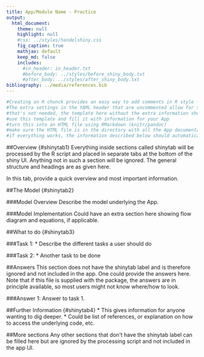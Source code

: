 ```yaml
---
title: App/Module Name - Practice
output:
  html_document:
    theme: null
    highlight: null
    #css: ../styles/handelshiny.css
    fig_caption: true
    mathjax: default 
    keep_md: false
    includes:
      #in_header: in_header.txt
      #before_body: ../styles/before_shiny_body.txt
      #after_body: ../styles/after_shiny_body.txt 
bibliography: ../media/references.bib
---
```



```r
#Creating an R chunck provides an easy way to add comments in R style - a bit trickier in Markdown itself
#The extra settings in the YAML header that are uncommented allow for styling of the app
#that's not needed, the template here without the extra information should work
#use this template and fill it with information for your App
#turn this into an HTML file using RMarkdown (knitr/pandoc)
#make sure the HTML file is in the directory with all the App documentation, then run the processing script on it
#if everything works, the information described below should automatically be displayed in tabs at the bottom of the App UI
```

##Overview {#shinytab1}
Everything inside sections called shinytab will be processed by the R script and placed in separate tabs at the bottom of the shiny UI. Anything not in such a section will be ignored.
The general structure and headings are as given here.

In this tab, provide a quick overview and most important information.

##The Model {#shinytab2}

###Model Overview
Describe the model underlying the App.

###Model Implementation
Could have an extra section here showing flow diagram and equations, if applicable.


##What to do {#shinytab3}

###Task 1: 
* Describe the different tasks a user should do

###Task 2: 
* Another task to be done


##Answers 
This section does not have the shinytab label and is therefore ignored and not included in the app. One could provide the answers here. Note that if this file is supplied with the package, the answers are in principle available, so most users might not know where/how to look.

###Answer 1: 
Answer to task 1.

##Further Information {#shinytab4}
* This gives information for anyone wanting to dig deeper. 
* Could be list of references, or explanation on how to access the underlying code, etc.

##More sections
Any other sections that don't have the shinytab label can be filled here but are ignored by the processing script and not included in the app UI.

